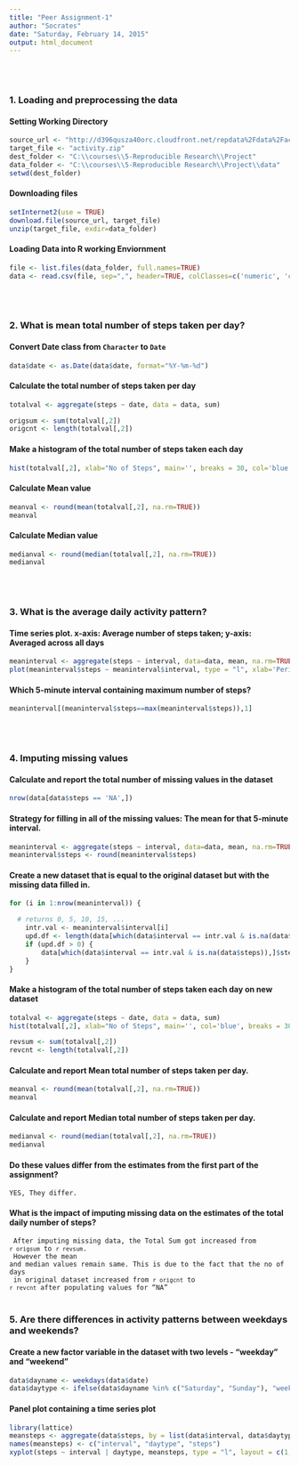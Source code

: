 ```yaml
---
title: "Peer Assignment-1"
author: "Socrates"
date: "Saturday, February 14, 2015"
output: html_document
---
```


<br>
<br>

### 1. Loading and preprocessing the data
#### Setting Working Directory 
```r
source_url <- "http://d396qusza40orc.cloudfront.net/repdata%2Fdata%2Factivity.zip"
target_file <- "activity.zip"
dest_folder <- "C:\\courses\\5-Reproducible Research\\Project"
data_folder <- "C:\\courses\\5-Reproducible Research\\Project\\data"
setwd(dest_folder)
```

#### Downloading files
```r
setInternet2(use = TRUE)
download.file(source_url, target_file)
unzip(target_file, exdir=data_folder)
```

#### Loading Data into R working Enviornment
```r
file <- list.files(data_folder, full.names=TRUE)
data <- read.csv(file, sep=",", header=TRUE, colClasses=c('numeric', 'character', 'numeric'))
```
<br>
<br>

### 2. What is mean total number of steps taken per day?

#### Convert Date class from <code>Character</code> to <code>Date</code>
```r
data$date <- as.Date(data$date, format="%Y-%m-%d")
```

#### Calculate the total number of steps taken per day
```r
totalval <- aggregate(steps ~ date, data = data, sum)
```

```r
origsum <- sum(totalval[,2])
origcnt <- length(totalval[,2])
```

#### Make a histogram of the total number of steps taken each day
```r
hist(totalval[,2], xlab="No of Steps", main='', breaks = 30, col='blue')
```

#### Calculate Mean value
```r
meanval <- round(mean(totalval[,2], na.rm=TRUE))
meanval
```

#### Calculate Median value
```r
medianval <- round(median(totalval[,2], na.rm=TRUE))
medianval
```
<br>
<br>

### 3. What is the average daily activity pattern?

#### Time series plot. x-axis: Average number of steps taken; y-axis: Averaged across all days
```r
meaninterval <- aggregate(steps ~ interval, data=data, mean, na.rm=TRUE)
plot(meaninterval$steps ~ meaninterval$interval, type = "l", xlab='Period', col='blue', ylab='Average No of Steps', main='')
```

#### Which 5-minute interval containing maximum number of steps?
```r
meaninterval[(meaninterval$steps==max(meaninterval$steps)),1]
```
<br>
<br>

### 4. Imputing missing values
#### Calculate and report the total number of missing values in the dataset
```r
nrow(data[data$steps == 'NA',])
```

#### Strategy for filling in all of the missing values: The mean for that 5-minute interval.
```r
meaninterval <- aggregate(steps ~ interval, data=data, mean, na.rm=TRUE)
meaninterval$steps <- round(meaninterval$steps)
```


#### Create a new dataset that is equal to the original dataset but with the missing data filled in.
```r
for (i in 1:nrow(meaninterval)) {

  # returns 0, 5, 10, 15, ...
	intr.val <- meaninterval$interval[i]
	upd.df <- length(data[which(data$interval == intr.val & is.na(data$steps)),]$steps)
	if (upd.df > 0) {
		data[which(data$interval == intr.val & is.na(data$steps)),]$steps <- meaninterval$steps[meaninterval$interval == intr.val]
	}
}
```


#### Make a histogram of the total number of steps taken each day on new dataset
```r
totalval <- aggregate(steps ~ date, data = data, sum)
hist(totalval[,2], xlab="No of Steps", main='', col='blue', breaks = 30)
```


```r
revsum <- sum(totalval[,2])
revcnt <- length(totalval[,2])
```

#### Calculate and report Mean total number of steps taken per day.
```r
meanval <- round(mean(totalval[,2], na.rm=TRUE))
meanval
```

#### Calculate and report Median total number of steps taken per day.
```r
medianval <- round(median(totalval[,2], na.rm=TRUE))
medianval
```

#### Do these values differ from the estimates from the first part of the assignment? 
<code>YES, They differ.</code>

#### What is the impact of imputing missing data on the estimates of the total daily number of steps?
<code>
After imputing missing data, the Total Sum got increased from `r origsum` to `r revsum`. <br>
However the mean and median values remain same. This is due to the fact that the no of days <br>
in original dataset increased from `r origcnt` to `r revcnt` after populating values for "NA"</code>
<br>
<br>



### 5. Are there differences in activity patterns between weekdays and weekends?

#### Create a new factor variable in the dataset with two levels - "weekday" and "weekend" 
```r
data$dayname <- weekdays(data$date)
data$daytype <- ifelse(data$dayname %in% c("Saturday", "Sunday"), "weekend", "weekday")
```

#### Panel plot containing a time series plot 
```r
library(lattice) 
meansteps <- aggregate(data$steps, by = list(data$interval, data$daytype), mean)
names(meansteps) <- c("interval", "daytype", "steps")
xyplot(steps ~ interval | daytype, meansteps, type = "l", layout = c(1, 2), xlab = "Interval", ylab = "Number of steps")
```

